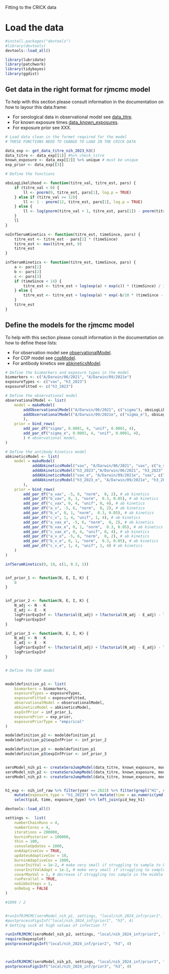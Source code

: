 Fitting to the CRICK data

# Load the data
```r

#install.packages("devtools")
#library(devtools)
devtools::load_all()

library(lubridate)
library(patchwork)
library(tidybayes)
library(ggdist)

```

## Get data in the right format for rjmcmc model

To help with this section please consult information in the documentation on how to layour this data.frame:

* For serological data in observational model see [data_titre](../man/data_titre.Rd).
* For known exposure times [data_known_exposures](./man/data_known_exposures.Rd).
* For exposure prior see XXX.
  
```r
# Load data clean in the formet required for the model
# THESE FUNCTIONS NEED TO CHANGE TO LOAD IN THE CRICK DATA

data_exp <- get_data_titre_nih_2023_h3()
data_titre <- data_exp[[1]] #%>% check_titre
known_exposure <- data_exp[[2]] %>% unique # must be unique
exp_prior <- data_exp[[3]]

```

```r
# Define the functions 

obsLogLikelihood <- function(titre_val, titre_est, pars) {
    if (titre_val < 0) {
        ll <- pnorm(0, titre_est, pars[1], log.p = TRUE)
    } else if (titre_val >= 12){
        ll <- 1 - pnorm(12, titre_est, pars[1], log.p = TRUE)
    } else {
        ll <- log(pnorm(titre_val + 1, titre_est, pars[1]) - pnorm(titre_val , titre_est, pars[1]))
    }
    ll
}

noInfSerumKinetics <- function(titre_est, timeSince, pars) {
    titre_est <- titre_est - pars[1] * (timeSince)
    titre_est <- max(titre_est, 0)
    titre_est
}

infSerumKinetics <- function(titre_est, timeSince, pars) {
    a <- pars[1]
    b <- pars[2]
    c <- pars[3]
    if (timeSince < 14) {
        titre_est <- titre_est + log(exp(a) + exp(c)) * (timeSince) / 14;
    } else {
        titre_est <- titre_est + log(exp(a) * exp(-b/10 * (timeSince - 14)) + exp(c));
    }
    titre_est
}

```



## Define the models for the rjmcmc model

To help with this section please consult information in the documentation on how to define these lists:

* For observation model see [observationalModel](./man/observationalModel.Rd).
* For COP model see [copModel](./man/copModel.Rd).
* For antibody kinetics see [abkineticsModel](./man/abkineticsModel.Rd).

```r


# Define the biomarkers and exposure types in the model
biomarkers <- c("A/Darwin/06/2021", "A/Darwin/09/2021e")
exposureTypes <- c("vax", "h3_2023")
exposureFitted <- c("h3_2023")

# Define the observational model
observationalModel <- list(
    model = makeModel(
        addObservationalModel("A/Darwin/06/2021", c("sigma"), obsLogLikelihood),
        addObservationalModel("A/Darwin/09/2021e", c("sigma_e"), obsLogLikelihood)
        ),
    prior = bind_rows(
        add_par_df("sigma", 0.0001, 4, "unif", 0.0001, 4),
        add_par_df("sigma_e", 0.0001, 4, "unif", 0.0001, 4),
        ) # observational model,
)

# Define the antibody kinetics model
abkineticsModel <- list(
    model = makeModel(
            addAbkineticsModel("vax", "A/Darwin/06/2021", "vax", c("a_vax", "b_vax", "c_vax"), infSerumKinetics),
            addAbkineticsModel("h3_2023","A/Darwin/06/2021", "h3_2023", c("a_v", "b_v", "c_v"), infSerumKinetics),
            addAbkineticsModel("vax_e", "A/Darwin/09/2021e", "vax", c("a_vax_e", "b_vax_e", "c_vax_e"), infSerumKinetics),
            addAbkineticsModel("h3_2023_e", "A/Darwin/09/2021e", "h3_2023", c("a_v_e", "b_v_e", "c_v_e"), infSerumKinetics)
        ),
    prior = bind_rows(
        add_par_df("a_vax", -5, 6, "norm",  0, 2), # ab kinetics
        add_par_df("b_vax", 0, 1, "norm",  0.3, 0.05), # ab kinetics
        add_par_df("c_vax", 0, 4, "unif", 0, 4), # ab kinetics 
        add_par_df("a_v", -5, 6, "norm",  0, 2), # ab kinetics
        add_par_df("b_v", 0, 1, "norm",  0.3, 0.05), # ab kinetics
        add_par_df("c_v", 1, 4, "unif", 1, 4), # ab kinetics
        add_par_df("a_vax_e", -5, 6, "norm",  0, 2), # ab kinetics
        add_par_df("b_vax_e", 0, 1, "norm",  0.3, 0.05), # ab kinetics
        add_par_df("c_vax_e", 0, 4, "unif", 0, 4), # ab kinetics 
        add_par_df("a_v_e", -5, 6, "norm",  0, 2), # ab kinetics
        add_par_df("b_v_e", 0, 1, "norm",  0.3, 0.05), # ab kinetics
        add_par_df("c_v_e", 1, 4, "unif", 1, 4) # ab kinetics
    )
)

infSerumKinetics(0, 10, c(1, 0.3, 1))


inf_prior_1 <- function(N, E, I, K) {
    0
}


inf_prior_2 <- function(N, E, I, K) {
    N_adj <- N - K
    E_adj <- E - K 
    logPriorExpInf <- lfactorial(E_adj) + lfactorial(N_adj - E_adj) - lfactorial(N_adj ) #+ log(1 / N_adj)
    logPriorExpInf
}

inf_prior_3 <- function(N, E, I, K) {
    N_adj <- N - K
    E_adj <- E - K
    logPriorExpInf <- lfactorial(E_adj) + lfactorial(N_adj - E_adj) - lfactorial(N_adj ) + dbinom(E_adj, N_adj, 0.01, log = TRUE)
    logPriorExpInf
}


# Define the COP model


modeldefinition_p1 <- list(
    biomarkers = biomarkers,
    exposureTypes = exposureTypes,
    exposureFitted = exposureFitted,
    observationalModel = observationalModel,
    abkineticsModel = abkineticsModel,
    expInfPrior = inf_prior_1,
    exposurePrior = exp_prior,
    exposurePriorType = "empirical"
)

modeldefinition_p2 <- modeldefinition_p1
modeldefinition_p2$expInfPrior <- inf_prior_2

modeldefinition_p3 <- modeldefinition_p1
modeldefinition_p3$expInfPrior <- inf_prior_3


seroModel_nih_p1 <- createSeroJumpModel(data_titre, known_exposure, modeldefinition_p1)
seroModel_nih_p2 <- createSeroJumpModel(data_titre, known_exposure, modeldefinition_p2)
seroModel_nih_p3 <- createSeroJumpModel(data_titre, known_exposure, modeldefinition_p3)


h1_exp <- nih_inf_raw %>% filter(year == 2023) %>% filter(grepl("H1", swab_virus)) %>% select(pid, samp_date) %>% 
    mutate(exposure_type = "h1_2023") %>% mutate(time = as.numeric(ymd(samp_date) - start_date) + 1) %>% 
    select(pid, time, exposure_type) %>% left_join(pid_key_h1)

````


```r

devtools::load_all()

settings <-  list(
    numberChainRuns = 4,
    numberCores = 4,
    iterations = 200000,
    burninPosterior = 100000,
    thin = 100,
    consoleUpdates = 1000,
    onAdaptiveCov = TRUE,
    updatesAdaptiveCov = 10,
    burninAdaptiveCov = 1000,
    covarInitVal = 1e-2, # make very small if struggling to sample to beginning
    covarInitValAdapt = 1e-2, # make very small if struggling to sample to beginning
    covarMaxVal = 1, # decrease if struggling toc sample in the middle
    runParallel = TRUE,
    noGibbsSteps = 1,
    onDebug = FALSE
)

#1096 / 2


#runInfRJMCMC(seroModel_nih_p1, settings, "local/nih_2024_inf/prior1", "h3")
#postprocessFigsInf("local/nih_2024_inf/prior1", "h3", 4)
# Getting suck at high values of infection ??

runInfRJMCMC(seroModel_nih_p2, settings, "local/nih_2024_inf/prior2", "h3")
require(bayesplot)
postprocessFigsInf("local/nih_2024_inf/prior2", "h3", 4)



runInfRJMCMC(seroModel_nih_p3, settings, "local/nih_2024_inf/prior3", "h3")
postprocessFigsInf("local/nih_2024_inf/prior3", "h3", 4)

```